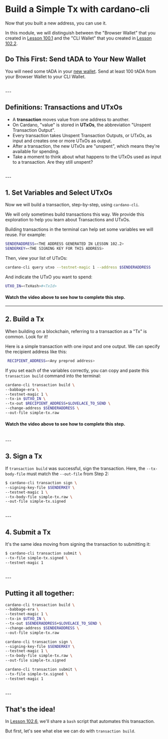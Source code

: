 # Build a Simple Tx with cardano-cli

Now that you built a new address, you can use it.

In this module, we will distinguish between the "Browser Wallet" that you created in [Lesson 100.1](/modules/100/1001) and the "CLI Wallet" that you created in [Lesson 102.2](/modules/102/1022).

## Do This First: Send tADA to Your New Wallet
You will need some tADA in your [new wallet](/modules/102/1022). Send at least 100 tADA from your Browser Wallet to your CLI Wallet.

<br />
---

## Definitions: Transactions and UTxOs
- A **transaction** moves value from one address to another.
- On Cardano, "value" is stored in **UTxOs**, the abbreviation "Unspent Transaction Output".
- Every transaction takes Unspent Transaction Outputs, or UTxOs, as input and creates one or more UTxOs as output.
- After a transaction, the new UTxOs are "unspent", which means they're available for spending.
- Take a moment to think about what happens to the UTxOs used as input to a transaction. Are they still unspent?


<br />
---

## 1. Set Variables and Select UTxOs
Now we will build a transaction, step-by-step, using `cardano-cli`.

We will only sometimes build transactions this way. We provide this exploration to help you learn about Transactions and UTxOs.

Building transactions in the terminal can help set some variables we will reuse. For example:
```bash
SENDERADDRESS=<THE ADDRESS GENERATED IN LESSON 102.2>
SENDERKEY=<THE SIGNING KEY FOR THIS ADDRESS>
```

Then, view your list of UTxOs:
```bash
cardano-cli query utxo --testnet-magic 1 --address $SENDERADDRESS
```

And indicate the UTxO you want to spend:
```bash
UTXO_IN=<TxHash>#<TxId>
```

#### Watch the video above to see how to complete this step.


---

## 2. Build a Tx

When building on a blockchain, referring to a transaction as a "Tx" is common. Look for it!

Here is a simple transaction with one input and one output. We can specify the recipient address like this:
```bash
 RECIPIENT_ADDRESS=<Any preprod address>
```

If you set each of the variables correctly, you can copy and paste this `transaction build` command into the terminal:

```bash
cardano-cli transaction build \
--babbage-era \
--testnet-magic 1 \
--tx-in $UTXO_IN \
--tx-out $RECIPIENT_ADDRESS+$LOVELACE_TO_SEND \
--change-address $SENDERADDRESS \
--out-file simple-tx.raw
```

#### Watch the video above to see how to complete this step.

<br />
---

## 3. Sign a Tx

If `transaction build` was successful, sign the transaction. Here, the `--tx-body-file` must match the `--out-file` from Step 2:

```bash
$ cardano-cli transaction sign \
--signing-key-file $SENDERKEY \
--testnet-magic 1 \
--tx-body-file simple-tx.raw \
--out-file simple-tx.signed
```

<br />
---

## 4. Submit a Tx

It's the same idea moving from signing the transaction to submitting it:

```bash
$ cardano-cli transaction submit \
--tx-file simple-tx.signed \
--testnet-magic 1

```

<br />
---

## Putting it all together:
```bash
cardano-cli transaction build \
--babbage-era \
--testnet-magic 1 \
--tx-in $UTXO_IN \
--tx-out $SENDERADDRESS+$LOVELACE_TO_SEND \
--change-address $SENDERADDRESS \
--out-file simple-tx.raw

cardano-cli transaction sign \
--signing-key-file $SENDERKEY \
--testnet-magic 1 \
--tx-body-file simple-tx.raw \
--out-file simple-tx.signed

cardano-cli transaction submit \
--tx-file simple-tx.signed \
--testnet-magic 1
```

<br />
---

## That's the idea!

In [Lesson 102.6](/modules/102/1026), we'll share a `bash` script that automates this transaction.

But first, let's see what else we can do with `transaction build`.



